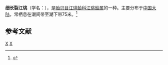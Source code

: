 {{Speciesbox
| taxon = Pinna incurvata
| binomial_authority = Schroter, 1788
}}
'''细长裂江珧'''（学名：''{{lang|la|Pinna incurvata}}''），是[[贻贝目|贻贝目]][[江珧蛤科|江珧蛤科]][[江珧蛤属|江珧蛤属]]的一种。主要分布于[[中国大陆|中国大陆]]，常栖息在潮间带至潮下带75米。<ref>{{cite web|url=http://shell.sinica.edu.tw/chinese/shellbase_detail.php?science_no=3646|title=国际贝库：细长裂江珧|publisher=台湾贝类资料库|accessdate=2009-08-11|archive-date=2016-03-04|archive-url=https://web.archive.org/web/20160304091041/http://shell.sinica.edu.tw/chinese/shellbase_detail.php?science_no=3646|dead-url=no}}</ref>

== 参考文献 ==
{{reflist}}

{{taxonbar}}
[[Category:_1788年描述的动物|X]]
[[Category:江珧蛤属|X]]